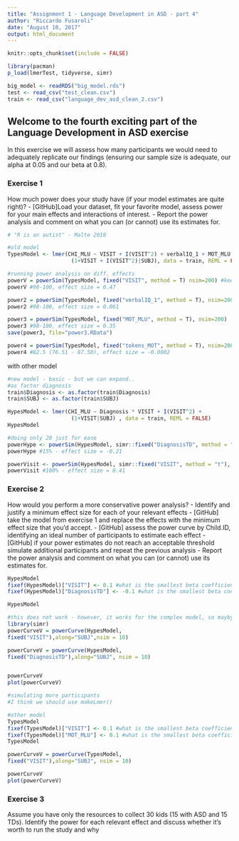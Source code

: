 ```yaml
---
title: "Assignment 1 - Language Development in ASD - part 4"
author: "Riccardo Fusaroli"
date: "August 10, 2017"
output: html_document
---
```


```r
knitr::opts_chunk$set(include = FALSE)

library(pacman)
p_load(lmerTest, tidyverse, simr)

big_model <- readRDS("big_model.rds")
test <- read_csv("test_clean.csv")
train <- read_csv("language_dev_asd_clean_2.csv")
```


## Welcome to the fourth exciting part of the Language Development in ASD exercise

In this exercise we will assess how many participants we would need to adequately replicate our findings (ensuring our sample size is adequate, our alpha at 0.05 and our beta at 0.8).

### Exercise 1

How much power does your study have (if your model estimates are quite right)?
- [GitHub]Load your dataset, fit your favorite model, assess power for your main effects and interactions of interest.
- Report the power analysis and comment on what you can (or cannot) use its estimates for.


```r
# "R is an autist" - Malte 2018

#old model 
TypesModel <- lmer(CHI_MLU ~ VISIT + I(VISIT^2) + verbalIQ_1 + MOT_MLU + tokens_MOT + 
                    (1+VISIT + I(VISIT^2)|SUBJ), data = train, REML = FALSE)

#running power analysis on diff. effects 
powerV = powerSim(TypesModel, fixed("VISIT", method = T) nsim=200) #keep getting error. 
powerV #98-100, effect size = 0.47 

power2 = powerSim(TypesModel, fixed("verbalIQ_1", method = T), nsim=200) #t-test. 
power2 #98-100, effect size = 0.061

power3 = powerSim(TypesModel, fixed("MOT_MLU", method = T), nsim=200)
power3 #98-100, effect size = 0.35
save(power3, file="power3.RData")

power4 = powerSim(TypesModel, fixed("tokens_MOT", method = T), nsim=200)
power4 #82.5 (76.51 - 87.50), effect size = -0.0002


```

with other model 

```r
#new model - basic - but we can expand..
#as factor diagnosis
train$Diagnosis <- as.factor(train$Diagnosis)
train$SUBJ <- as.factor(train$SUBJ)

HypesModel <- lmer(CHI_MLU ~ Diagnosis * VISIT + I(VISIT^2) +
                    (1+VISIT|SUBJ) , data = train, REML = FALSE)
HypesModel

#doing only 20 just for ease 
powerHype <- powerSim(HypesModel, simr::fixed("DiagnosisTD", method = "t"), nsim = 20)
powerHype #15% - effect size = -0.21

powerVisit <- powerSim(HypesModel, simr::fixed("VISIT", method = "t"), nsim = 20)
powerVisit #100% - effect size = 0.41
```


### Exercise 2

How would you perform a more conservative power analysis?
- Identify and justify a minimum effect size for each of your relevant effects
- [GitHub] take the model from exercise 1 and replace the effects with the minimum effect size that you'd accept.
- [GitHub] assess the power curve by Child.ID, identifying an ideal number of participants to estimate each effect
- [GitHub] if your power estimates do not reach an acceptable threshold simulate additional participants and repeat the previous analysis
- Report the power analysis and comment on what you can (or cannot) use its estimates for.

```r
HypesModel
fixef(HypesModel)["VISIT"] <- 0.1 #what is the smallest beta coefficient that would be interesting
fixef(HypesModel)["DiagnosisTD"] <- -0.1 #what is the smallest beta coefficient that would be int.

HypesModel

#this does not work - however, it works for the complex model, so mayby I did something strange. 
library(simr)
powerCurveV = powerCurve(HypesModel,
fixed("VISIT"),along="SUBJ",nsim = 10)

powerCurveV = powerCurve(HypesModel,
fixed("DiagnosisTD"),along="SUBJ", nsim = 10)


powerCurveV 
plot(powerCurveV)

#simulating more participants 
#I think we should use makeLmer()

#other model
TypesModel
fixef(TypesModel)["VISIT"] <- 0.1 #what is the smallest beta coefficient that would be interesting
fixef(TypesModel)["MOT_MLU"] <- 0.1 #what is the smallest beta coefficient that would be
TypesModel

powerCurveV = powerCurve(TypesModel,
fixed("VISIT"),along="SUBJ", nsim = 10)

powerCurveV
plot(powerCurveV)

```


### Exercise 3

Assume you have only the resources to collect 30 kids (15 with ASD and 15 TDs). Identify the power for each relevant effect and discuss whether it's worth to run the study and why
